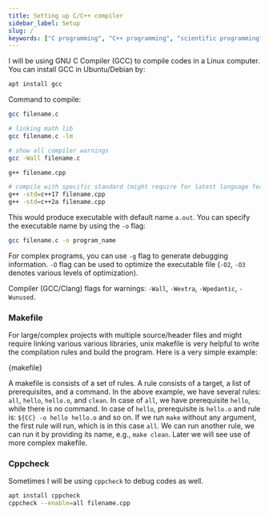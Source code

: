 ```yaml
---
title: Setting up C/C++ compiler
sidebar_label: Setup
slug: /
keywords: ["C programming", "C++ programming", "scientific programming", "numerical programming", "numerical integration"]
---
```

I will be using GNU C Compiler (GCC) to compile codes in a Linux computer. You
can install GCC in Ubuntu/Debian by:

```bash
apt install gcc
```

Command to compile:
```bash
gcc filename.c

# linking math lib
gcc filename.c -lm

# show all compiler warnings
gcc -Wall filename.c

g++ filename.cpp

# compile with specific standard (might require for latest language features)
g++ -std=c++17 filename.cpp
g++ -std=c++2a filename.cpp
```

This would produce executable with default name `a.out`. You can specify the
executable name by using the `-o` flag:
```bash
gcc filename.c -o program_name
```

For complex programs, you can use `-g` flag to generate debugging information.
`-O` flag can be used to optimize the executable file (`-O2`, `-O3` denotes
various levels of optimization).

Compiler (GCC/Clang) flags for warnings: `-Wall`, `-Wextra`, `-Wpedantic`,
`-Wunused`.

### Makefile

For large/complex projects with multiple source/header files and might require
linking various various libraries, unix makefile is very helpful to write the
compilation rules and build the program. Here is a very simple example:


<CodeBlock language="makefile" title="src/cpp/basics/Makefile" showLineNumbers>{makefile}</CodeBlock>

A makefile is consists of a set of rules. A rule consists of a target, a list of
prerequisites, and a command. In the above example, we have several rules:
`all`, `hello`, `hello.o`, and `clean`. In case of `all`, we have prerequisite
`hello`, while there is no command. In case of `hello`, prerequisite is `hello.o`
and rule is: `${CC} -o hello hello.o` and so on. If we run `make` without any
argument, the first rule will run, which is in this case `all`. We can run
another rule, we can run it by providing its name, e.g., `make clean`. Later we
will see use of more complex makefile.

### Cppcheck

Sometimes I will be using `cppcheck` to debug codes as well.

```bash
apt install cppcheck
cppcheck --enable=all filename.cpp 
```
